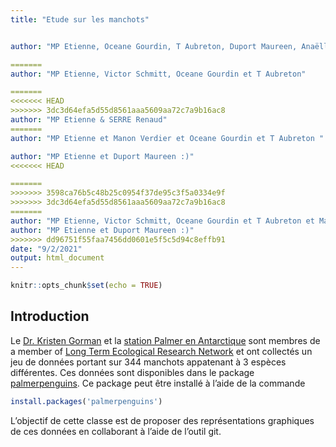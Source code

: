 ```yaml
---
title: "Etude sur les manchots"


author: "MP Etienne, Oceane Gourdin, T Aubreton, Duport Maureen, Anaëlle Ruault du Plessis, Manon Verdier, SERRE Renaud "

=======
author: "MP Etienne, Victor Schmitt, Oceane Gourdin et T Aubreton"

=======
<<<<<<< HEAD
>>>>>>> 3dc3d64efa5d55d8561aaa5609aa72c7a9b16ac8
author: "MP Etienne & SERRE Renaud"
=======
author: "MP Etienne et Manon Verdier et Oceane Gourdin et T Aubreton "

author: "MP Etienne et Duport Maureen :)"
<<<<<<< HEAD

=======
>>>>>>> 3598ca76b5c48b25c0954f37de95c3f5a0334e9f
>>>>>>> 3dc3d64efa5d55d8561aaa5609aa72c7a9b16ac8
=======
author: "MP Etienne, Victor Schmitt, Oceane Gourdin et T Aubreton et Manon Verdier et SERRE Renaud et Klervi Choulette"
author: "MP Etienne et Duport Maureen :)"
>>>>>>> dd96751f55faa7456dd0601e5f5c5d94c8effb91
date: "9/2/2021"
output: html_document
---
```


```r
knitr::opts_chunk$set(echo = TRUE)
```

## Introduction 

Le  [Dr. Kristen Gorman](https://www.uaf.edu/cfos/people/faculty/detail/kristen-gorman.php) et la [station Palmer en Antarctique](https://pal.lternet.edu/) sont membres  de a member of [ Long Term Ecological Research Network](https://lternet.edu/) et ont collectés un jeu de données portant sur 344 manchots appatenant à 3 espèces différentes. Ces données sont disponibles dans le package [palmerpenguins](https://allisonhorst.github.io/palmerpenguins/). Ce package peut être installé à l'aide de la commande

```r
install.packages('palmerpenguins')
```

L'objectif de cette classe est de proposer des représentations graphiques de ces données en collaborant à l'aide de l'outil git.


